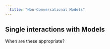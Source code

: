 ```yaml
---
  title: "Non-Conversational Models"
---
```

  
## Single interactions with Models

When are these appropriate?